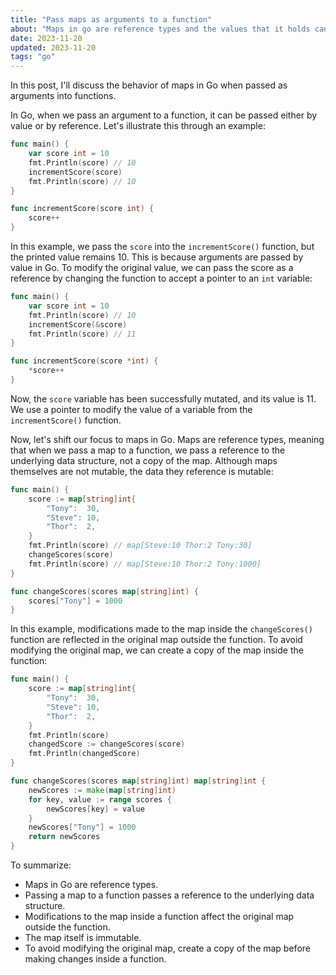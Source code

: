 ```yaml
---
title: "Pass maps as arguments to a function"
about: "Maps in go are reference types and the values that it holds can be changed even when not passing in a pointer type"
date: 2023-11-20
updated: 2023-11-20
tags: "go"
---
```


In this post, I'll discuss the behavior of maps in Go when passed as arguments into functions.

In Go, when we pass an argument to a function, it can be passed either by value or by reference.
Let's illustrate this through an example:

```go showLineNumbers title="main.go"
func main() {
    var score int = 10
    fmt.Println(score) // 10
    incrementScore(score)
    fmt.Println(score) // 10
}

func incrementScore(score int) {
    score++
}
```

In this example, we pass the `score` into the `incrementScore()` function, but the printed value remains 10.
This is because arguments are passed by value in Go.
To modify the original value, we can pass the score as a reference by changing the function to accept a pointer to an `int` variable:

```go showLineNumbers title="main.go"
func main() {
    var score int = 10
    fmt.Println(score) // 10
    incrementScore(&score)
    fmt.Println(score) // 11
}

func incrementScore(score *int) {
    *score++
}
```

Now, the `score` variable has been successfully mutated, and its value is 11.
We use a pointer to modify the value of a variable from the `incrementScore()` function.

Now, let's shift our focus to maps in Go.
Maps are reference types, meaning that when we pass a map to a function, we pass a reference to the underlying data structure, not a copy of the map.
Although maps themselves are not mutable, the data they reference is mutable:

```go showLineNumbers title="main.go"
func main() {
    score := map[string]int{
        "Tony":  30,
        "Steve": 10,
        "Thor":  2,
    }
    fmt.Println(score) // map[Steve:10 Thor:2 Tony:30]
    changeScores(score)
    fmt.Println(score) // map[Steve:10 Thor:2 Tony:1000]
}

func changeScores(scores map[string]int) {
    scores["Tony"] = 1000
}
```

In this example, modifications made to the map inside the `changeScores()` function are reflected in the original map outside the function.
To avoid modifying the original map, we can create a copy of the map inside the function:

```go showLineNumbers title="main.go"
func main() {
    score := map[string]int{
        "Tony":  30,
        "Steve": 10,
        "Thor":  2,
    }
    fmt.Println(score)
    changedScore := changeScores(score)
    fmt.Println(changedScore)
}

func changeScores(scores map[string]int) map[string]int {
    newScores := make(map[string]int)
    for key, value := range scores {
        newScores[key] = value
    }
    newScores["Tony"] = 1000
    return newScores
}
```

To summarize:

- Maps in Go are reference types.
- Passing a map to a function passes a reference to the underlying data structure.
- Modifications to the map inside a function affect the original map outside the function.
- The map itself is immutable.
- To avoid modifying the original map, create a copy of the map before making changes inside a function.
